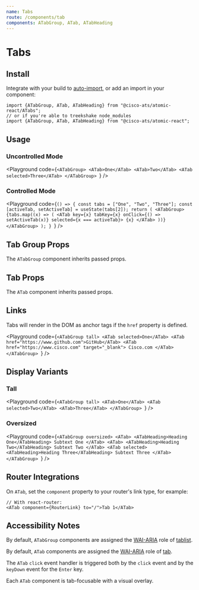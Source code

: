 ```yaml
---
name: Tabs
route: /components/tab
components: ATabGroup, ATab, ATabHeading
---
```



# Tabs

## Install

Integrate with your build to [auto-import](?path=/docs/getting-started--page#integrating), or add an import in your component:

```
import {ATabGroup, ATab, ATabHeading} from "@cisco-ats/atomic-react/ATabs";
// or if you're able to treekshake node_modules
import {ATabGroup, ATab, ATabHeading} from "@cisco-ats/atomic-react";
```

## Usage

### Uncontrolled Mode

<Playground
  code={`<ATabGroup>
  <ATab>One</ATab>
  <ATab>Two</ATab>
  <ATab selected>Three</ATab>
</ATabGroup>
`}
/>

### Controlled Mode

<Playground
  code={`() => {
  const tabs = ["One", "Two", "Three"];
  const [activeTab, setActiveTab] = useState(tabs[2]);
  return (
    <ATabGroup>
      {tabs.map((x) => (
        <ATab
          key={x}
          tabKey={x}
          onClick={() => setActiveTab(x)}
          selected={x === activeTab}>
          {x}
        </ATab>
      ))}
    </ATabGroup>
  );
}
`}
/>

## Tab Group Props

The `ATabGroup` component inherits passed props.

<Props of="ATabGroup" />

## Tab Props

The `ATab` component inherits passed props.

<Props of="ATab" />

## Links

Tabs will render in the DOM as anchor tags if the `href` property is defined.

<Playground
  code={`<ATabGroup tall>
  <ATab selected>One</ATab>
  <ATab href="https://www.github.com">GitHub</ATab>
  <ATab href="https://www.cisco.com" target="_blank">
    Cisco.com
  </ATab>
</ATabGroup>
`}
/>

## Display Variants

### Tall

<Playground
  code={`<ATabGroup tall>
  <ATab>One</ATab>
  <ATab selected>Two</ATab>
  <ATab>Three</ATab>
</ATabGroup>
`}
/>

### Oversized

<Playground
  code={`<ATabGroup oversized>
  <ATab>
    <ATabHeading>Heading One</ATabHeading>
    Subtext One
  </ATab>
  <ATab>
    <ATabHeading>Heading Two</ATabHeading>
    Subtext Two
  </ATab>
  <ATab selected>
    <ATabHeading>Heading Three</ATabHeading>
    Subtext Three
  </ATab>
</ATabGroup>
`}
/>

## Router Integrations

On `ATab`, set the `component` property to your router's link type, for example:

```
// With react-router:
<ATab component={RouterLink} to="/">Tab 1</ATab>
```

## Accessibility Notes

By default, `ATabGroup` components are assigned the [WAI-ARIA](https://www.w3.org/WAI/standards-guidelines/aria/) role of [tablist](https://www.w3.org/TR/wai-aria/#tablist).

By default, `ATab` components are assigned the [WAI-ARIA](https://www.w3.org/WAI/standards-guidelines/aria/) role of [tab](https://www.w3.org/TR/wai-aria/#tab).

The `ATab` `click` event handler is triggered both by the `click` event and by the `keyDown` event for the `Enter` key.

Each `ATab` component is tab-focusable with a visual overlay.
